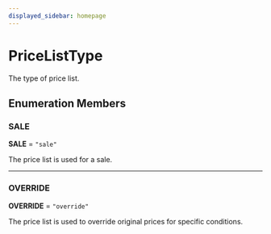 ```yaml
---
displayed_sidebar: homepage
---
```



# PriceListType

The type of price list.

## Enumeration Members

### SALE

 **SALE** = `"sale"`

The price list is used for a sale.

___

### OVERRIDE

 **OVERRIDE** = `"override"`

The price list is used to override original prices for specific conditions.
